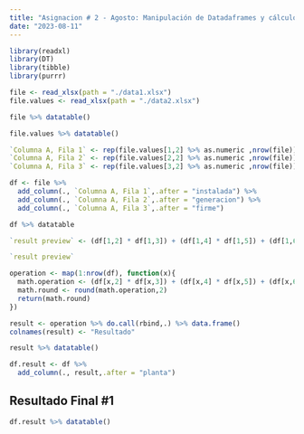 ```yaml
---
title: "Asignacion # 2 - Agosto: Manipulación de Datadaframes y cálculos"
date: "2023-08-11"
---
```


```r
library(readxl)
library(DT)
library(tibble)
library(purrr)
```

```r
file <- read_xlsx(path = "./data1.xlsx")
file.values <- read_xlsx(path = "./data2.xlsx")
```

```r
file %>% datatable()
```

```r
file.values %>% datatable()
```

```r
`Columna A, Fila 1` <- rep(file.values[1,2] %>% as.numeric ,nrow(file))
`Columna A, Fila 2` <- rep(file.values[2,2] %>% as.numeric ,nrow(file))
`Columna A, Fila 3` <- rep(file.values[3,2] %>% as.numeric ,nrow(file))
```

```r
df <- file %>% 
  add_column(., `Columna A, Fila 1`,.after = "instalada") %>%
  add_column(., `Columna A, Fila 2`,.after = "generacion") %>%
  add_column(., `Columna A, Fila 3`,.after = "firme")
```

```r
df %>% datatable
```

```r
`result preview` <- (df[1,2] * df[1,3]) + (df[1,4] * df[1,5]) + (df[1,6] * df[1,7])
```

```r
`result preview`
```

```r
operation <- map(1:nrow(df), function(x){
  math.operation <- (df[x,2] * df[x,3]) + (df[x,4] * df[x,5]) + (df[x,6] * df[x,7])
  math.round <- round(math.operation,2)
  return(math.round)
})
```

```r
result <- operation %>% do.call(rbind,.) %>% data.frame()
colnames(result) <- "Resultado"
```

```r
result %>% datatable()
```

```r
df.result <- df %>% 
  add_column(., result,.after = "planta")
```

## Resultado Final #1
```r
df.result %>% datatable()
```


